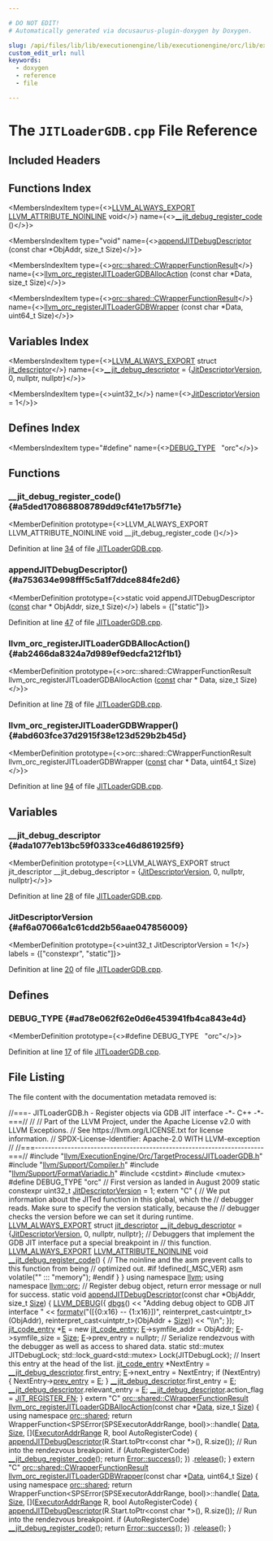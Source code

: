 ```yaml
---

# DO NOT EDIT!
# Automatically generated via docusaurus-plugin-doxygen by Doxygen.

slug: /api/files/lib/lib/executionengine/lib/executionengine/orc/lib/executionengine/orc/targetprocess/jitloadergdb-cpp
custom_edit_url: null
keywords:
  - doxygen
  - reference
  - file

---
```





# The `JITLoaderGDB.cpp` File Reference

<DoxygenPage pluginConfig={pluginConfig}>



## Included Headers

<IncludesList>
<IncludesListItem
  filePath="llvm/ExecutionEngine/Orc/TargetProcess/JITLoaderGDB.h"
  permalink="/docs/api/files/include/include/llvm/include/llvm/executionengine/include/llvm/executionengine/orc/include/llvm/executionengine/orc/targetprocess/jitloadergdb-h"
  isLocal="true" />
<IncludesListItem
  filePath="llvm/Support/Compiler.h"
  permalink="/docs/api/files/include/include/llvm/include/llvm/support/compiler-h"
  isLocal="true" />
<IncludesListItem
  filePath="llvm/Support/FormatVariadic.h"
  permalink="/docs/api/files/include/include/llvm/include/llvm/support/formatvariadic-h"
  isLocal="true" />
<IncludesListItem
  filePath="cstdint"
  permalink=""
  isLocal="false" />
<IncludesListItem
  filePath="mutex"
  permalink=""
  isLocal="false" />
</IncludesList>

## Functions Index

<MembersIndex>

<MembersIndexItem
  type={<><a href="/docs/api/files/include/include/llvm/include/llvm/support/compiler-h/#af6e33f1bd74f3e8de4d6dab912350808">LLVM&#95;ALWAYS&#95;EXPORT</a> <a href="/docs/api/files/include/include/llvm/include/llvm/support/compiler-h/#ac6a5e0eb6a9944baf6ba14b640eab6e1">LLVM&#95;ATTRIBUTE&#95;NOINLINE</a> void</>}
  name={<><a href="#a5ded170868808789dd9cf41e17b5f71e">&#95;&#95;jit&#95;debug&#95;register&#95;code</a> ()</>}>
</MembersIndexItem>

<MembersIndexItem
  type="void"
  name={<><a href="#a753634e998fff5c5a1f7ddce884fe2d6">appendJITDebugDescriptor</a> (const char &#42;ObjAddr, size&#95;t Size)</>}>
</MembersIndexItem>

<MembersIndexItem
  type={<><a href="/docs/api/structs/llvm/orc/shared/cwrapperfunctionresult">orc::shared::CWrapperFunctionResult</a></>}
  name={<><a href="#ab2466da8324a7d989ef9edcfa212f1b1">llvm&#95;orc&#95;registerJITLoaderGDBAllocAction</a> (const char &#42;Data, size&#95;t Size)</>}>
</MembersIndexItem>

<MembersIndexItem
  type={<><a href="/docs/api/structs/llvm/orc/shared/cwrapperfunctionresult">orc::shared::CWrapperFunctionResult</a></>}
  name={<><a href="#abd603fce37d2915f38e123d529b2b45d">llvm&#95;orc&#95;registerJITLoaderGDBWrapper</a> (const char &#42;Data, uint64&#95;t Size)</>}>
</MembersIndexItem>

</MembersIndex>

## Variables Index

<MembersIndex>

<MembersIndexItem
  type={<><a href="/docs/api/files/include/include/llvm/include/llvm/support/compiler-h/#af6e33f1bd74f3e8de4d6dab912350808">LLVM&#95;ALWAYS&#95;EXPORT</a> struct <a href="/docs/api/structs/jit-descriptor">jit&#95;descriptor</a></>}
  name={<><a href="#ada1077eb13bc59f0333ce46d861925f9">&#95;&#95;jit&#95;debug&#95;descriptor</a> = &#123;<a href="#af6a07066a1c61cdd2b56aae047856009">JitDescriptorVersion</a>, 0,
                                                nullptr, nullptr&#125;</>}>
</MembersIndexItem>

<MembersIndexItem
  type={<>uint32&#95;t</>}
  name={<><a href="#af6a07066a1c61cdd2b56aae047856009">JitDescriptorVersion</a> = 1</>}>
</MembersIndexItem>

</MembersIndex>

## Defines Index

<MembersIndex>

<MembersIndexItem
  type="#define"
  name={<><a href="#ad78e062f62e0d6e453941fb4ca843e4d">DEBUG&#95;TYPE</a>&nbsp;&nbsp;&nbsp;&quot;orc&quot;</>}>
</MembersIndexItem>

</MembersIndex>


<SectionDefinition>

## Functions

### &#95;&#95;jit&#95;debug&#95;register&#95;code() {#a5ded170868808789dd9cf41e17b5f71e}

<MemberDefinition
  prototype={<>LLVM&#95;ALWAYS&#95;EXPORT LLVM&#95;ATTRIBUTE&#95;NOINLINE void &#95;&#95;jit&#95;debug&#95;register&#95;code ()</>}>

Definition at line <a href="#l00034">34</a> of file <a href="/docs/api/files/lib/lib/executionengine/lib/executionengine/orc/lib/executionengine/orc/targetprocess/jitloadergdb-cpp">JITLoaderGDB.cpp</a>.
</MemberDefinition>

### appendJITDebugDescriptor() {#a753634e998fff5c5a1f7ddce884fe2d6}

<MemberDefinition
  prototype={<>static void appendJITDebugDescriptor (<a href="/docs/api/files/lib/lib/target/lib/target/aarch64/aarch64promoteconstant-cpp/#a90f8350fecae261c25be85d38b451bff">const</a> char &#42; ObjAddr, size&#95;t Size)</>}
  labels = {["static"]}>

Definition at line <a href="#l00047">47</a> of file <a href="/docs/api/files/lib/lib/executionengine/lib/executionengine/orc/lib/executionengine/orc/targetprocess/jitloadergdb-cpp">JITLoaderGDB.cpp</a>.
</MemberDefinition>

### llvm&#95;orc&#95;registerJITLoaderGDBAllocAction() {#ab2466da8324a7d989ef9edcfa212f1b1}

<MemberDefinition
  prototype={<>orc::shared::CWrapperFunctionResult llvm&#95;orc&#95;registerJITLoaderGDBAllocAction (<a href="/docs/api/files/lib/lib/target/lib/target/aarch64/aarch64promoteconstant-cpp/#a90f8350fecae261c25be85d38b451bff">const</a> char &#42; Data, size&#95;t Size)</>}>

Definition at line <a href="#l00078">78</a> of file <a href="/docs/api/files/lib/lib/executionengine/lib/executionengine/orc/lib/executionengine/orc/targetprocess/jitloadergdb-cpp">JITLoaderGDB.cpp</a>.
</MemberDefinition>

### llvm&#95;orc&#95;registerJITLoaderGDBWrapper() {#abd603fce37d2915f38e123d529b2b45d}

<MemberDefinition
  prototype={<>orc::shared::CWrapperFunctionResult llvm&#95;orc&#95;registerJITLoaderGDBWrapper (<a href="/docs/api/files/lib/lib/target/lib/target/aarch64/aarch64promoteconstant-cpp/#a90f8350fecae261c25be85d38b451bff">const</a> char &#42; Data, uint64&#95;t Size)</>}>

Definition at line <a href="#l00094">94</a> of file <a href="/docs/api/files/lib/lib/executionengine/lib/executionengine/orc/lib/executionengine/orc/targetprocess/jitloadergdb-cpp">JITLoaderGDB.cpp</a>.
</MemberDefinition>

</SectionDefinition>

<SectionDefinition>

## Variables

### &#95;&#95;jit&#95;debug&#95;descriptor {#ada1077eb13bc59f0333ce46d861925f9}

<MemberDefinition
  prototype={<>LLVM&#95;ALWAYS&#95;EXPORT struct jit&#95;descriptor &#95;&#95;jit&#95;debug&#95;descriptor = &#123;<a href="#af6a07066a1c61cdd2b56aae047856009">JitDescriptorVersion</a>, 0,
                                                nullptr, nullptr&#125;</>}>

Definition at line <a href="#l00028">28</a> of file <a href="/docs/api/files/lib/lib/executionengine/lib/executionengine/orc/lib/executionengine/orc/targetprocess/jitloadergdb-cpp">JITLoaderGDB.cpp</a>.
</MemberDefinition>

### JitDescriptorVersion {#af6a07066a1c61cdd2b56aae047856009}

<MemberDefinition
  prototype={<>uint32&#95;t JitDescriptorVersion = 1</>}
  labels = {["constexpr", "static"]}>

Definition at line <a href="#l00020">20</a> of file <a href="/docs/api/files/lib/lib/executionengine/lib/executionengine/orc/lib/executionengine/orc/targetprocess/jitloadergdb-cpp">JITLoaderGDB.cpp</a>.
</MemberDefinition>

</SectionDefinition>

<SectionDefinition>

## Defines

### DEBUG&#95;TYPE {#ad78e062f62e0d6e453941fb4ca843e4d}

<MemberDefinition
  prototype={<>#define DEBUG&#95;TYPE&nbsp;&nbsp;&nbsp;&quot;orc&quot;</>}>

Definition at line <a href="#l00017">17</a> of file <a href="/docs/api/files/lib/lib/executionengine/lib/executionengine/orc/lib/executionengine/orc/targetprocess/jitloadergdb-cpp">JITLoaderGDB.cpp</a>.
</MemberDefinition>

</SectionDefinition>

## File Listing

The file content with the documentation metadata removed is:

<ProgramListing>

<Link id="l00001" /><CodeLine lineNumber="1"><span class="doxyHighlightComment">//===- JITLoaderGDB.h - Register objects via GDB JIT interface -&#42;- C++ -&#42;-===//</span></CodeLine>
<Link id="l00002" /><CodeLine lineNumber="2"><span class="doxyHighlightComment">//</span></CodeLine>
<Link id="l00003" /><CodeLine lineNumber="3"><span class="doxyHighlightComment">// Part of the LLVM Project, under the Apache License v2.0 with LLVM Exceptions.</span></CodeLine>
<Link id="l00004" /><CodeLine lineNumber="4"><span class="doxyHighlightComment">// See https://llvm.org/LICENSE.txt for license information.</span></CodeLine>
<Link id="l00005" /><CodeLine lineNumber="5"><span class="doxyHighlightComment">// SPDX-License-Identifier: Apache-2.0 WITH LLVM-exception</span></CodeLine>
<Link id="l00006" /><CodeLine lineNumber="6"><span class="doxyHighlightComment">//</span></CodeLine>
<Link id="l00007" /><CodeLine lineNumber="7"><span class="doxyHighlightComment">//===----------------------------------------------------------------------===//</span></CodeLine>
<Link id="l00008" /><CodeLine lineNumber="8"></CodeLine>
<Link id="l00009" /><CodeLine lineNumber="9"><span class="doxyHighlightPreprocessor">#include &quot;<a href="/docs/api/files/include/include/llvm/include/llvm/executionengine/include/llvm/executionengine/orc/include/llvm/executionengine/orc/targetprocess/jitloadergdb-h">llvm/ExecutionEngine/Orc/TargetProcess/JITLoaderGDB.h</a>&quot;</span></CodeLine>
<Link id="l00010" /><CodeLine lineNumber="10"></CodeLine>
<Link id="l00011" /><CodeLine lineNumber="11"><span class="doxyHighlightPreprocessor">#include &quot;<a href="/docs/api/files/include/include/llvm/include/llvm/support/compiler-h">llvm/Support/Compiler.h</a>&quot;</span></CodeLine>
<Link id="l00012" /><CodeLine lineNumber="12"><span class="doxyHighlightPreprocessor">#include &quot;<a href="/docs/api/files/include/include/llvm/include/llvm/support/formatvariadic-h">llvm/Support/FormatVariadic.h</a>&quot;</span></CodeLine>
<Link id="l00013" /><CodeLine lineNumber="13"></CodeLine>
<Link id="l00014" /><CodeLine lineNumber="14"><span class="doxyHighlightPreprocessor">#include &lt;cstdint&gt;</span></CodeLine>
<Link id="l00015" /><CodeLine lineNumber="15"><span class="doxyHighlightPreprocessor">#include &lt;mutex&gt;</span></CodeLine>
<Link id="l00016" /><CodeLine lineNumber="16"></CodeLine>
<Link id="l00017" /><CodeLine lineNumber="17" lineLink="#ad78e062f62e0d6e453941fb4ca843e4d"><span class="doxyHighlightPreprocessor">#define DEBUG&#95;TYPE &quot;orc&quot;</span></CodeLine>
<Link id="l00018" /><CodeLine lineNumber="18"></CodeLine>
<Link id="l00019" /><CodeLine lineNumber="19"><span class="doxyHighlightComment">// First version as landed in August 2009</span></CodeLine>
<Link id="l00020" /><CodeLine lineNumber="20" lineLink="#af6a07066a1c61cdd2b56aae047856009"><span class="doxyHighlightKeyword">static</span><span class="doxyHighlight"> </span><span class="doxyHighlightKeyword">constexpr</span><span class="doxyHighlight"> uint32&#95;t <a href="#af6a07066a1c61cdd2b56aae047856009">JitDescriptorVersion</a> = 1;</span></CodeLine>
<Link id="l00021" /><CodeLine lineNumber="21"></CodeLine>
<Link id="l00022" /><CodeLine lineNumber="22"><span class="doxyHighlightKeyword">extern</span><span class="doxyHighlight"> </span><span class="doxyHighlightStringLiteral">&quot;C&quot;</span><span class="doxyHighlight"> &#123;</span></CodeLine>
<Link id="l00023" /><CodeLine lineNumber="23"></CodeLine>
<Link id="l00024" /><CodeLine lineNumber="24"><span class="doxyHighlightComment">// We put information about the JITed function in this global, which the</span></CodeLine>
<Link id="l00025" /><CodeLine lineNumber="25"><span class="doxyHighlightComment">// debugger reads.  Make sure to specify the version statically, because the</span></CodeLine>
<Link id="l00026" /><CodeLine lineNumber="26"><span class="doxyHighlightComment">// debugger checks the version before we can set it during runtime.</span></CodeLine>
<Link id="l00027" /><CodeLine lineNumber="27"><span class="doxyHighlight"><a href="/docs/api/files/include/include/llvm/include/llvm/support/compiler-h/#af6e33f1bd74f3e8de4d6dab912350808">LLVM&#95;ALWAYS&#95;EXPORT</a></span></CodeLine>
<Link id="l00028" /><CodeLine lineNumber="28" lineLink="/docs/api/files/lib/lib/executionengine/gdbregistrationlistener-cpp/#a0203c5bae237f4c8fd1c14f5d5879de4"><span class="doxyHighlightKeyword">struct </span><span class="doxyHighlight"><a href="/docs/api/structs/jit-descriptor">jit&#95;descriptor</a> <a href="/docs/api/files/lib/lib/executionengine/gdbregistrationlistener-cpp/#a0203c5bae237f4c8fd1c14f5d5879de4">&#95;&#95;jit&#95;debug&#95;descriptor</a> = &#123;<a href="#af6a07066a1c61cdd2b56aae047856009">JitDescriptorVersion</a>, 0,</span></CodeLine>
<Link id="l00029" /><CodeLine lineNumber="29"><span class="doxyHighlight">                                                </span><span class="doxyHighlightKeyword">nullptr</span><span class="doxyHighlight">, </span><span class="doxyHighlightKeyword">nullptr</span><span class="doxyHighlight">&#125;;</span></CodeLine>
<Link id="l00030" /><CodeLine lineNumber="30"></CodeLine>
<Link id="l00031" /><CodeLine lineNumber="31"><span class="doxyHighlightComment">// Debuggers that implement the GDB JIT interface put a special breakpoint in</span></CodeLine>
<Link id="l00032" /><CodeLine lineNumber="32"><span class="doxyHighlightComment">// this function.</span></CodeLine>
<Link id="l00033" /><CodeLine lineNumber="33"><span class="doxyHighlight"><a href="/docs/api/files/include/include/llvm/include/llvm/support/compiler-h/#af6e33f1bd74f3e8de4d6dab912350808">LLVM&#95;ALWAYS&#95;EXPORT</a></span></CodeLine>
<Link id="l00034" /><CodeLine lineNumber="34" lineLink="/docs/api/files/lib/lib/executionengine/gdbregistrationlistener-cpp/#acfc836ae108641ea6231b8d9def3a15a"><span class="doxyHighlight"><a href="/docs/api/files/include/include/llvm/include/llvm/support/compiler-h/#ac6a5e0eb6a9944baf6ba14b640eab6e1">LLVM&#95;ATTRIBUTE&#95;NOINLINE</a> </span><span class="doxyHighlightKeywordType">void</span><span class="doxyHighlight"> <a href="#a5ded170868808789dd9cf41e17b5f71e">&#95;&#95;jit&#95;debug&#95;register&#95;code</a>() &#123;</span></CodeLine>
<Link id="l00035" /><CodeLine lineNumber="35"><span class="doxyHighlight">  </span><span class="doxyHighlightComment">// The noinline and the asm prevent calls to this function from being</span></CodeLine>
<Link id="l00036" /><CodeLine lineNumber="36"><span class="doxyHighlight">  </span><span class="doxyHighlightComment">// optimized out.</span></CodeLine>
<Link id="l00037" /><CodeLine lineNumber="37"><span class="doxyHighlightPreprocessor">#if !defined(&#95;MSC&#95;VER)</span></CodeLine>
<Link id="l00038" /><CodeLine lineNumber="38"><span class="doxyHighlight">  </span><span class="doxyHighlightKeyword">asm</span><span class="doxyHighlight"> </span><span class="doxyHighlightKeyword">volatile</span><span class="doxyHighlight">(</span><span class="doxyHighlightStringLiteral">&quot;&quot;</span><span class="doxyHighlight"> ::: </span><span class="doxyHighlightStringLiteral">&quot;memory&quot;</span><span class="doxyHighlight">);</span></CodeLine>
<Link id="l00039" /><CodeLine lineNumber="39"><span class="doxyHighlightPreprocessor">#endif</span></CodeLine>
<Link id="l00040" /><CodeLine lineNumber="40"><span class="doxyHighlight">&#125;</span></CodeLine>
<Link id="l00041" /><CodeLine lineNumber="41"><span class="doxyHighlight">&#125;</span></CodeLine>
<Link id="l00042" /><CodeLine lineNumber="42"></CodeLine>
<Link id="l00043" /><CodeLine lineNumber="43"><span class="doxyHighlightKeyword">using namespace </span><span class="doxyHighlight"><a href="/docs/api/namespaces/llvm">llvm</a>;</span></CodeLine>
<Link id="l00044" /><CodeLine lineNumber="44"><span class="doxyHighlightKeyword">using namespace </span><span class="doxyHighlight"><a href="/docs/api/namespaces/llvm/orc">llvm::orc</a>;</span></CodeLine>
<Link id="l00045" /><CodeLine lineNumber="45"></CodeLine>
<Link id="l00046" /><CodeLine lineNumber="46"><span class="doxyHighlightComment">// Register debug object, return error message or null for success.</span></CodeLine>
<Link id="l00047" /><CodeLine lineNumber="47" lineLink="#a753634e998fff5c5a1f7ddce884fe2d6"><span class="doxyHighlightKeyword">static</span><span class="doxyHighlight"> </span><span class="doxyHighlightKeywordType">void</span><span class="doxyHighlight"> <a href="#a753634e998fff5c5a1f7ddce884fe2d6">appendJITDebugDescriptor</a>(</span><span class="doxyHighlightKeyword">const</span><span class="doxyHighlight"> </span><span class="doxyHighlightKeywordType">char</span><span class="doxyHighlight"> &#42;ObjAddr, </span><span class="doxyHighlightKeywordType">size&#95;t</span><span class="doxyHighlight"> <a href="/docs/api/files/lib/lib/analysis/inlineorder-cpp/#a7ee6f0cb51c3b9056199e9a0001fe8c3a6f6cb72d544962fa333e2e34ce64f719">Size</a>) &#123;</span></CodeLine>
<Link id="l00048" /><CodeLine lineNumber="48"><span class="doxyHighlight">  <a href="/docs/api/files/include/include/llvm/include/llvm/support/debug-h/#a196897517069dda1bdb549e24468f7d7">LLVM&#95;DEBUG</a>(&#123;</span></CodeLine>
<Link id="l00049" /><CodeLine lineNumber="49"><span class="doxyHighlight">    <a href="/docs/api/namespaces/llvm/#a7c46c742c31be54870e2038048e6b391">dbgs</a>() &lt;&lt; </span><span class="doxyHighlightStringLiteral">&quot;Adding debug object to GDB JIT interface &quot;</span></CodeLine>
<Link id="l00050" /><CodeLine lineNumber="50"><span class="doxyHighlight">           &lt;&lt; <a href="/docs/api/namespaces/llvm/#a653cce37b80c03eebe7a00520a8eabb6">formatv</a>(</span><span class="doxyHighlightStringLiteral">&quot;(&#91;&#123;0:x16&#125; -- &#123;1:x16&#125;&#93;)&quot;</span><span class="doxyHighlight">,</span></CodeLine>
<Link id="l00051" /><CodeLine lineNumber="51"><span class="doxyHighlight">                      </span><span class="doxyHighlightKeyword">reinterpret&#95;cast&lt;</span><span class="doxyHighlight">uintptr&#95;t</span><span class="doxyHighlightKeyword">&gt;</span><span class="doxyHighlight">(ObjAddr),</span></CodeLine>
<Link id="l00052" /><CodeLine lineNumber="52"><span class="doxyHighlight">                      </span><span class="doxyHighlightKeyword">reinterpret&#95;cast&lt;</span><span class="doxyHighlight">uintptr&#95;t</span><span class="doxyHighlightKeyword">&gt;</span><span class="doxyHighlight">(ObjAddr + <a href="/docs/api/files/lib/lib/analysis/inlineorder-cpp/#a7ee6f0cb51c3b9056199e9a0001fe8c3a6f6cb72d544962fa333e2e34ce64f719">Size</a>))</span></CodeLine>
<Link id="l00053" /><CodeLine lineNumber="53"><span class="doxyHighlight">           &lt;&lt; </span><span class="doxyHighlightStringLiteral">&quot;\\n&quot;</span><span class="doxyHighlight">;</span></CodeLine>
<Link id="l00054" /><CodeLine lineNumber="54"><span class="doxyHighlight">  &#125;);</span></CodeLine>
<Link id="l00055" /><CodeLine lineNumber="55"></CodeLine>
<Link id="l00056" /><CodeLine lineNumber="56"><span class="doxyHighlight">  <a href="/docs/api/structs/jit-code-entry">jit&#95;code&#95;entry</a> &#42;<a href="/docs/api/files/lib/lib/ir/builtingcs-cpp/#abb2b3a60ccc38a28239e19a1646e0c8a">E</a> = </span><span class="doxyHighlightKeyword">new</span><span class="doxyHighlight"> <a href="/docs/api/structs/jit-code-entry">jit&#95;code&#95;entry</a>;</span></CodeLine>
<Link id="l00057" /><CodeLine lineNumber="57"><span class="doxyHighlight">  <a href="/docs/api/files/lib/lib/ir/builtingcs-cpp/#abb2b3a60ccc38a28239e19a1646e0c8a">E</a>-&gt;symfile&#95;addr = ObjAddr;</span></CodeLine>
<Link id="l00058" /><CodeLine lineNumber="58"><span class="doxyHighlight">  <a href="/docs/api/files/lib/lib/ir/builtingcs-cpp/#abb2b3a60ccc38a28239e19a1646e0c8a">E</a>-&gt;symfile&#95;size = <a href="/docs/api/files/lib/lib/analysis/inlineorder-cpp/#a7ee6f0cb51c3b9056199e9a0001fe8c3a6f6cb72d544962fa333e2e34ce64f719">Size</a>;</span></CodeLine>
<Link id="l00059" /><CodeLine lineNumber="59"><span class="doxyHighlight">  <a href="/docs/api/files/lib/lib/ir/builtingcs-cpp/#abb2b3a60ccc38a28239e19a1646e0c8a">E</a>-&gt;prev&#95;entry = </span><span class="doxyHighlightKeyword">nullptr</span><span class="doxyHighlight">;</span></CodeLine>
<Link id="l00060" /><CodeLine lineNumber="60"></CodeLine>
<Link id="l00061" /><CodeLine lineNumber="61"><span class="doxyHighlight">  </span><span class="doxyHighlightComment">// Serialize rendezvous with the debugger as well as access to shared data.</span></CodeLine>
<Link id="l00062" /><CodeLine lineNumber="62"><span class="doxyHighlight">  </span><span class="doxyHighlightKeyword">static</span><span class="doxyHighlight"> std::mutex JITDebugLock;</span></CodeLine>
<Link id="l00063" /><CodeLine lineNumber="63"><span class="doxyHighlight">  std::lock&#95;guard&lt;std::mutex&gt; Lock(JITDebugLock);</span></CodeLine>
<Link id="l00064" /><CodeLine lineNumber="64"></CodeLine>
<Link id="l00065" /><CodeLine lineNumber="65"><span class="doxyHighlight">  </span><span class="doxyHighlightComment">// Insert this entry at the head of the list.</span></CodeLine>
<Link id="l00066" /><CodeLine lineNumber="66"><span class="doxyHighlight">  <a href="/docs/api/structs/jit-code-entry">jit&#95;code&#95;entry</a> &#42;NextEntry = <a href="/docs/api/files/lib/lib/executionengine/gdbregistrationlistener-cpp/#a0203c5bae237f4c8fd1c14f5d5879de4">&#95;&#95;jit&#95;debug&#95;descriptor</a>.first&#95;entry;</span></CodeLine>
<Link id="l00067" /><CodeLine lineNumber="67"><span class="doxyHighlight">  <a href="/docs/api/files/lib/lib/ir/builtingcs-cpp/#abb2b3a60ccc38a28239e19a1646e0c8a">E</a>-&gt;next&#95;entry = NextEntry;</span></CodeLine>
<Link id="l00068" /><CodeLine lineNumber="68"><span class="doxyHighlight">  </span><span class="doxyHighlightKeywordFlow">if</span><span class="doxyHighlight"> (NextEntry) &#123;</span></CodeLine>
<Link id="l00069" /><CodeLine lineNumber="69"><span class="doxyHighlight">    NextEntry-&gt;<a href="/docs/api/structs/jit-code-entry/#a25cdb6113b18a2bec6ead7a8d9d4624c">prev&#95;entry</a> = <a href="/docs/api/files/lib/lib/ir/builtingcs-cpp/#abb2b3a60ccc38a28239e19a1646e0c8a">E</a>;</span></CodeLine>
<Link id="l00070" /><CodeLine lineNumber="70"><span class="doxyHighlight">  &#125;</span></CodeLine>
<Link id="l00071" /><CodeLine lineNumber="71"></CodeLine>
<Link id="l00072" /><CodeLine lineNumber="72"><span class="doxyHighlight">  <a href="/docs/api/files/lib/lib/executionengine/gdbregistrationlistener-cpp/#a0203c5bae237f4c8fd1c14f5d5879de4">&#95;&#95;jit&#95;debug&#95;descriptor</a>.first&#95;entry = <a href="/docs/api/files/lib/lib/ir/builtingcs-cpp/#abb2b3a60ccc38a28239e19a1646e0c8a">E</a>;</span></CodeLine>
<Link id="l00073" /><CodeLine lineNumber="73"><span class="doxyHighlight">  <a href="/docs/api/files/lib/lib/executionengine/gdbregistrationlistener-cpp/#a0203c5bae237f4c8fd1c14f5d5879de4">&#95;&#95;jit&#95;debug&#95;descriptor</a>.relevant&#95;entry = <a href="/docs/api/files/lib/lib/ir/builtingcs-cpp/#abb2b3a60ccc38a28239e19a1646e0c8a">E</a>;</span></CodeLine>
<Link id="l00074" /><CodeLine lineNumber="74"><span class="doxyHighlight">  <a href="/docs/api/files/lib/lib/executionengine/gdbregistrationlistener-cpp/#a0203c5bae237f4c8fd1c14f5d5879de4">&#95;&#95;jit&#95;debug&#95;descriptor</a>.action&#95;flag = <a href="/docs/api/files/include/include/llvm/include/llvm/executionengine/include/llvm/executionengine/orc/include/llvm/executionengine/orc/targetprocess/jitloadergdb-h/#a7bdc22420dff03da746c36ea0d1e61e3a7ccf38e37a6098410fdc26338f5ff57e">JIT&#95;REGISTER&#95;FN</a>;</span></CodeLine>
<Link id="l00075" /><CodeLine lineNumber="75"><span class="doxyHighlight">&#125;</span></CodeLine>
<Link id="l00076" /><CodeLine lineNumber="76"></CodeLine>
<Link id="l00077" /><CodeLine lineNumber="77"><span class="doxyHighlightKeyword">extern</span><span class="doxyHighlight"> </span><span class="doxyHighlightStringLiteral">&quot;C&quot;</span><span class="doxyHighlight"> <a href="/docs/api/structs/llvm/orc/shared/cwrapperfunctionresult">orc::shared::CWrapperFunctionResult</a></span></CodeLine>
<Link id="l00078" /><CodeLine lineNumber="78" lineLink="/docs/api/files/include/include/llvm/include/llvm/executionengine/include/llvm/executionengine/orc/include/llvm/executionengine/orc/targetprocess/jitloadergdb-h/#aa179ff9a1e20ecc81138aaca91a0cfc9"><span class="doxyHighlight"><a href="#ab2466da8324a7d989ef9edcfa212f1b1">llvm&#95;orc&#95;registerJITLoaderGDBAllocAction</a>(</span><span class="doxyHighlightKeyword">const</span><span class="doxyHighlight"> </span><span class="doxyHighlightKeywordType">char</span><span class="doxyHighlight"> &#42;<a href="/docs/api/namespaces/llvm/#aa20539e89704d20b98b97e9c3feac934">Data</a>, </span><span class="doxyHighlightKeywordType">size&#95;t</span><span class="doxyHighlight"> <a href="/docs/api/files/lib/lib/analysis/inlineorder-cpp/#a7ee6f0cb51c3b9056199e9a0001fe8c3a6f6cb72d544962fa333e2e34ce64f719">Size</a>) &#123;</span></CodeLine>
<Link id="l00079" /><CodeLine lineNumber="79"><span class="doxyHighlight">  </span><span class="doxyHighlightKeyword">using namespace </span><span class="doxyHighlight"><a href="/docs/api/namespaces/llvm/orc/shared">orc::shared</a>;</span></CodeLine>
<Link id="l00080" /><CodeLine lineNumber="80"><span class="doxyHighlight">  </span><span class="doxyHighlightKeywordFlow">return</span><span class="doxyHighlight"> WrapperFunction&lt;SPSError(SPSExecutorAddrRange, </span><span class="doxyHighlightKeywordType">bool</span><span class="doxyHighlight">)&gt;::handle(</span></CodeLine>
<Link id="l00081" /><CodeLine lineNumber="81"><span class="doxyHighlight">             <a href="/docs/api/namespaces/llvm/#aa20539e89704d20b98b97e9c3feac934">Data</a>, <a href="/docs/api/files/lib/lib/analysis/inlineorder-cpp/#a7ee6f0cb51c3b9056199e9a0001fe8c3a6f6cb72d544962fa333e2e34ce64f719">Size</a>,</span></CodeLine>
<Link id="l00082" /><CodeLine lineNumber="82"><span class="doxyHighlight">             &#91;&#93;(<a href="/docs/api/structs/llvm/orc/executoraddrrange">ExecutorAddrRange</a> R, </span><span class="doxyHighlightKeywordType">bool</span><span class="doxyHighlight"> AutoRegisterCode) &#123;</span></CodeLine>
<Link id="l00083" /><CodeLine lineNumber="83"><span class="doxyHighlight">               <a href="#a753634e998fff5c5a1f7ddce884fe2d6">appendJITDebugDescriptor</a>(R.Start.toPtr&lt;</span><span class="doxyHighlightKeyword">const</span><span class="doxyHighlight"> </span><span class="doxyHighlightKeywordType">char</span><span class="doxyHighlight"> &#42;&gt;(),</span></CodeLine>
<Link id="l00084" /><CodeLine lineNumber="84"><span class="doxyHighlight">                                        R.size());</span></CodeLine>
<Link id="l00085" /><CodeLine lineNumber="85"><span class="doxyHighlight">               </span><span class="doxyHighlightComment">// Run into the rendezvous breakpoint.</span></CodeLine>
<Link id="l00086" /><CodeLine lineNumber="86"><span class="doxyHighlight">               </span><span class="doxyHighlightKeywordFlow">if</span><span class="doxyHighlight"> (AutoRegisterCode)</span></CodeLine>
<Link id="l00087" /><CodeLine lineNumber="87"><span class="doxyHighlight">                 <a href="#a5ded170868808789dd9cf41e17b5f71e">&#95;&#95;jit&#95;debug&#95;register&#95;code</a>();</span></CodeLine>
<Link id="l00088" /><CodeLine lineNumber="88"><span class="doxyHighlight">               </span><span class="doxyHighlightKeywordFlow">return</span><span class="doxyHighlight"> <a href="/docs/api/classes/llvm/error/#a4dfd0813c3d0e0a30439b5a3e9196b59">Error::success</a>();</span></CodeLine>
<Link id="l00089" /><CodeLine lineNumber="89"><span class="doxyHighlight">             &#125;)</span></CodeLine>
<Link id="l00090" /><CodeLine lineNumber="90"><span class="doxyHighlight">      .<a href="/docs/api/namespaces/llvm/#a650dea4533083a886cec9f16d80356d9a123fead50246387983ee340507115ef4">release</a>();</span></CodeLine>
<Link id="l00091" /><CodeLine lineNumber="91"><span class="doxyHighlight">&#125;</span></CodeLine>
<Link id="l00092" /><CodeLine lineNumber="92"></CodeLine>
<Link id="l00093" /><CodeLine lineNumber="93"><span class="doxyHighlightKeyword">extern</span><span class="doxyHighlight"> </span><span class="doxyHighlightStringLiteral">&quot;C&quot;</span><span class="doxyHighlight"> <a href="/docs/api/structs/llvm/orc/shared/cwrapperfunctionresult">orc::shared::CWrapperFunctionResult</a></span></CodeLine>
<Link id="l00094" /><CodeLine lineNumber="94" lineLink="/docs/api/files/include/include/llvm/include/llvm/executionengine/include/llvm/executionengine/orc/include/llvm/executionengine/orc/targetprocess/jitloadergdb-h/#a0bce71a267532196975543a4ead461c1"><span class="doxyHighlight"><a href="#abd603fce37d2915f38e123d529b2b45d">llvm&#95;orc&#95;registerJITLoaderGDBWrapper</a>(</span><span class="doxyHighlightKeyword">const</span><span class="doxyHighlight"> </span><span class="doxyHighlightKeywordType">char</span><span class="doxyHighlight"> &#42;<a href="/docs/api/namespaces/llvm/#aa20539e89704d20b98b97e9c3feac934">Data</a>, uint64&#95;t <a href="/docs/api/files/lib/lib/analysis/inlineorder-cpp/#a7ee6f0cb51c3b9056199e9a0001fe8c3a6f6cb72d544962fa333e2e34ce64f719">Size</a>) &#123;</span></CodeLine>
<Link id="l00095" /><CodeLine lineNumber="95"><span class="doxyHighlight">  </span><span class="doxyHighlightKeyword">using namespace </span><span class="doxyHighlight"><a href="/docs/api/namespaces/llvm/orc/shared">orc::shared</a>;</span></CodeLine>
<Link id="l00096" /><CodeLine lineNumber="96"><span class="doxyHighlight">  </span><span class="doxyHighlightKeywordFlow">return</span><span class="doxyHighlight"> WrapperFunction&lt;SPSError(SPSExecutorAddrRange, </span><span class="doxyHighlightKeywordType">bool</span><span class="doxyHighlight">)&gt;::handle(</span></CodeLine>
<Link id="l00097" /><CodeLine lineNumber="97"><span class="doxyHighlight">             <a href="/docs/api/namespaces/llvm/#aa20539e89704d20b98b97e9c3feac934">Data</a>, <a href="/docs/api/files/lib/lib/analysis/inlineorder-cpp/#a7ee6f0cb51c3b9056199e9a0001fe8c3a6f6cb72d544962fa333e2e34ce64f719">Size</a>,</span></CodeLine>
<Link id="l00098" /><CodeLine lineNumber="98"><span class="doxyHighlight">             &#91;&#93;(<a href="/docs/api/structs/llvm/orc/executoraddrrange">ExecutorAddrRange</a> R, </span><span class="doxyHighlightKeywordType">bool</span><span class="doxyHighlight"> AutoRegisterCode) &#123;</span></CodeLine>
<Link id="l00099" /><CodeLine lineNumber="99"><span class="doxyHighlight">               <a href="#a753634e998fff5c5a1f7ddce884fe2d6">appendJITDebugDescriptor</a>(R.Start.toPtr&lt;</span><span class="doxyHighlightKeyword">const</span><span class="doxyHighlight"> </span><span class="doxyHighlightKeywordType">char</span><span class="doxyHighlight"> &#42;&gt;(),</span></CodeLine>
<Link id="l00100" /><CodeLine lineNumber="100"><span class="doxyHighlight">                                        R.size());</span></CodeLine>
<Link id="l00101" /><CodeLine lineNumber="101"><span class="doxyHighlight">               </span><span class="doxyHighlightComment">// Run into the rendezvous breakpoint.</span></CodeLine>
<Link id="l00102" /><CodeLine lineNumber="102"><span class="doxyHighlight">               </span><span class="doxyHighlightKeywordFlow">if</span><span class="doxyHighlight"> (AutoRegisterCode)</span></CodeLine>
<Link id="l00103" /><CodeLine lineNumber="103"><span class="doxyHighlight">                 <a href="#a5ded170868808789dd9cf41e17b5f71e">&#95;&#95;jit&#95;debug&#95;register&#95;code</a>();</span></CodeLine>
<Link id="l00104" /><CodeLine lineNumber="104"><span class="doxyHighlight">               </span><span class="doxyHighlightKeywordFlow">return</span><span class="doxyHighlight"> <a href="/docs/api/classes/llvm/error/#a4dfd0813c3d0e0a30439b5a3e9196b59">Error::success</a>();</span></CodeLine>
<Link id="l00105" /><CodeLine lineNumber="105"><span class="doxyHighlight">             &#125;)</span></CodeLine>
<Link id="l00106" /><CodeLine lineNumber="106"><span class="doxyHighlight">      .<a href="/docs/api/namespaces/llvm/#a650dea4533083a886cec9f16d80356d9a123fead50246387983ee340507115ef4">release</a>();</span></CodeLine>
<Link id="l00107" /><CodeLine lineNumber="107"><span class="doxyHighlight">&#125;</span></CodeLine>

</ProgramListing>


</DoxygenPage>
